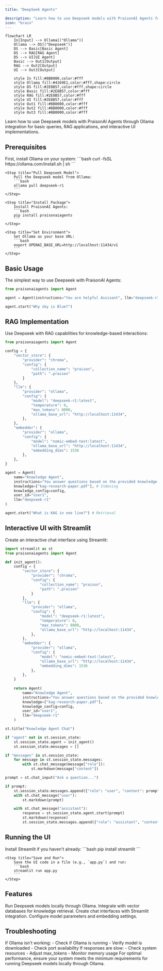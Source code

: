 ```yaml
---
title: "DeepSeek Agents"

description: "Learn how to use Deepseek models with PraisonAI Agents for various applications."
icon: "brain"
---
```


```mermaid
flowchart LR
    In[Input] --> Ollama[("Ollama")]
    Ollama --> DS[("Deepseek")]
    DS --> Basic[Basic Agent]
    DS --> RAG[RAG Agent]
    DS --> UI[UI Agent]
    Basic --> Out1[Output]
    RAG --> Out2[Output]
    UI --> Out3[Output]
    
    style In fill:#8B0000,color:#fff
    style Ollama fill:#4169E1,color:#fff,shape:circle
    style DS fill:#2E8B57,color:#fff,shape:circle
    style Basic fill:#2E8B57,color:#fff
    style RAG fill:#2E8B57,color:#fff
    style UI fill:#2E8B57,color:#fff
    style Out1 fill:#8B0000,color:#fff
    style Out2 fill:#8B0000,color:#fff
    style Out3 fill:#8B0000,color:#fff
```

Learn how to use Deepseek models with PraisonAI Agents through Ollama integration for basic queries, RAG applications, and interactive UI implementations.

## Prerequisites

<Steps>
    <Step title="Install Ollama">
        First, install Ollama on your system:
        ```bash
        curl -fsSL https://ollama.com/install.sh | sh
        ```
    </Step>

    <Step title="Pull Deepseek Model">
        Pull the Deepseek model from Ollama:
        ```bash
        ollama pull deepseek-r1
        ```
    </Step>

    <Step title="Install Package">
        Install PraisonAI Agents:
        ```bash
        pip install praisonaiagents
        ```
    </Step>

    <Step title="Set Environment">
        Set Ollama as your base URL:
        ```bash
        export OPENAI_BASE_URL=http://localhost:11434/v1
        ```
    </Step>
</Steps>

## Basic Usage

The simplest way to use Deepseek with PraisonAI Agents:

```python
from praisonaiagents import Agent

agent = Agent(instructions="You are helpful Assisant", llm="deepseek-r1")

agent.start("Why sky is Blue?")
```

## RAG Implementation

Use Deepseek with RAG capabilities for knowledge-based interactions:

```python
from praisonaiagents import Agent

config = {
    "vector_store": {
        "provider": "chroma",
        "config": {
            "collection_name": "praison",
            "path": ".praison"
        }
    },
    "llm": {
        "provider": "ollama",
        "config": {
            "model": "deepseek-r1:latest",
            "temperature": 0,
            "max_tokens": 8000,
            "ollama_base_url": "http://localhost:11434",
        },
    },
    "embedder": {
        "provider": "ollama",
        "config": {
            "model": "nomic-embed-text:latest",
            "ollama_base_url": "http://localhost:11434",
            "embedding_dims": 1536
        },
    },
}

agent = Agent(
    name="Knowledge Agent",
    instructions="You answer questions based on the provided knowledge.",
    knowledge=["kag-research-paper.pdf"], # Indexing
    knowledge_config=config,
    user_id="user1",
    llm="deepseek-r1"
)

agent.start("What is KAG in one line?") # Retrieval
```

## Interactive UI with Streamlit

Create an interactive chat interface using Streamlit:

```python
import streamlit as st
from praisonaiagents import Agent

def init_agent():
    config = {
        "vector_store": {
            "provider": "chroma",
            "config": {
                "collection_name": "praison",
                "path": ".praison"
            }
        },
        "llm": {
            "provider": "ollama",
            "config": {
                "model": "deepseek-r1:latest",
                "temperature": 0,
                "max_tokens": 8000,
                "ollama_base_url": "http://localhost:11434",
            },
        },
        "embedder": {
            "provider": "ollama",
            "config": {
                "model": "nomic-embed-text:latest",
                "ollama_base_url": "http://localhost:11434",
                "embedding_dims": 1536
            },
        },
    }
    
    return Agent(
        name="Knowledge Agent",
        instructions="You answer questions based on the provided knowledge.",
        knowledge=["kag-research-paper.pdf"],
        knowledge_config=config,
        user_id="user1",
        llm="deepseek-r1"
    )

st.title("Knowledge Agent Chat")

if "agent" not in st.session_state:
    st.session_state.agent = init_agent()
    st.session_state.messages = []

if "messages" in st.session_state:
    for message in st.session_state.messages:
        with st.chat_message(message["role"]):
            st.markdown(message["content"])

prompt = st.chat_input("Ask a question...")

if prompt:
    st.session_state.messages.append({"role": "user", "content": prompt})
    with st.chat_message("user"):
        st.markdown(prompt)

    with st.chat_message("assistant"):
        response = st.session_state.agent.start(prompt)
        st.markdown(response)
        st.session_state.messages.append({"role": "assistant", "content": response}) 
```

## Running the UI

<Steps>
    <Step title="Install Streamlit">
        Install Streamlit if you haven't already:
        ```bash
        pip install streamlit
        ```
    </Step>

    <Step title="Save and Run">
        Save the UI code in a file (e.g., `app.py`) and run:
        ```bash
        streamlit run app.py
        ```
    </Step>
</Steps>

## Features

<CardGroup cols={2}>
  <Card title="Local Deployment" icon="server">
    Run Deepseek models locally through Ollama.
  </Card>
  <Card title="RAG Capabilities" icon="database">
    Integrate with vector databases for knowledge retrieval.
  </Card>
  <Card title="Interactive UI" icon="desktop">
    Create chat interfaces with Streamlit integration.
  </Card>
  <Card title="Custom Configuration" icon="gear">
    Configure model parameters and embedding settings.
  </Card>
</CardGroup>

## Troubleshooting

<CardGroup cols={2}>
  <Card title="Ollama Issues" icon="triangle-exclamation">
    If Ollama isn't working:
    - Check if Ollama is running
    - Verify model is downloaded
    - Check port availability
  </Card>

  <Card title="Performance Issues" icon="gauge-high">
    If responses are slow:
    - Check system resources
    - Adjust max_tokens
    - Monitor memory usage
  </Card>
</CardGroup>

<Note>
  For optimal performance, ensure your system meets the minimum requirements for running Deepseek models locally through Ollama.
</Note>
